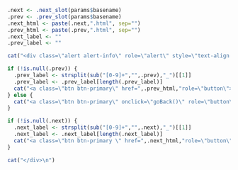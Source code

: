 ```r
.next <- .next_slot(params$basename)
.prev <- .prev_slot(params$basename)
.next_html <- paste(.next,".html", sep="")
.prev_html <- paste(.prev,".html", sep="")
.next_label <- ""
.prev_label <- ""
```


```r
cat("<div class=\"alert alert-info\" role=\"alert\" style=\"text-align: right;\" >")

if (!is.null(.prev)) {
  .prev_label <- strsplit(sub("[0-9]+","",.prev),"_")[[1]]
  .prev_label <- .prev_label[length(.prev_label)]
  cat("<a class=\"btn btn-primary\" href=",.prev_html,"role=\"button\">&laquo;",.prev_label,"</a>" )
} else {
  cat("<a class=\"btn btn-primary\" onclick=\"goBack()\" role=\"button\">&laquo;",.prev_label,"back</a>" )
}

if (!is.null(.next)) {
  .next_label <- strsplit(sub("[0-9]+","",.next),"_")[[1]]
  .next_label <- .next_label[length(.next_label)]
  cat("<a class=\"btn btn-primary \" href=",.next_html,"role=\"button\">",.next_label,"&raquo;</a>" )
}

cat("</div>\n")
```
